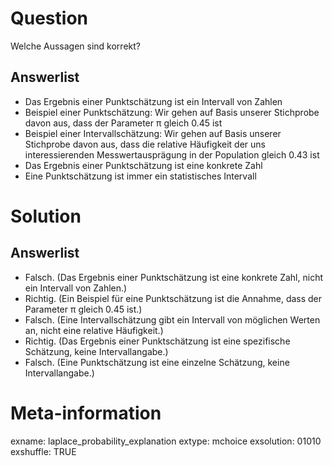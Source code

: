 Question 
======== 

Welche Aussagen sind korrekt? 

Answerlist
----------

* Das Ergebnis einer Punktschätzung ist ein Intervall von Zahlen
* Beispiel einer Punktschätzung: Wir gehen auf Basis unserer Stichprobe davon aus, dass der Parameter π gleich 0.45 ist
* Beispiel einer Intervallschätzung: Wir gehen auf Basis unserer Stichprobe davon aus, dass die relative Häufigkeit der uns interessierenden Messwertausprägung in der Population gleich 0.43 ist
* Das Ergebnis einer Punktschätzung ist eine konkrete Zahl
* Eine Punktschätzung ist immer ein statistisches Intervall

Solution
========

Answerlist
----------

* Falsch. (Das Ergebnis einer Punktschätzung ist eine konkrete Zahl, nicht ein Intervall von Zahlen.)
* Richtig. (Ein Beispiel für eine Punktschätzung ist die Annahme, dass der Parameter π gleich 0.45 ist.)
* Falsch. (Eine Intervallschätzung gibt ein Intervall von möglichen Werten an, nicht eine relative Häufigkeit.)
* Richtig. (Das Ergebnis einer Punktschätzung ist eine spezifische Schätzung, keine Intervallangabe.)
* Falsch. (Eine Punktschätzung ist eine einzelne Schätzung, keine Intervallangabe.)

Meta-information
================
exname: laplace_probability_explanation
extype: mchoice 
exsolution: 01010
exshuffle: TRUE
